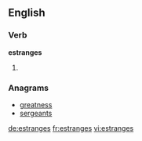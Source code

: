 ==English==

===Verb===
'''estranges'''

# {{third-person singular of|[[estrange]]}}

===Anagrams===
* [[greatness#English|greatness]]
* [[sergeants#English|sergeants]]

[[de:estranges]]
[[fr:estranges]]
[[vi:estranges]]
